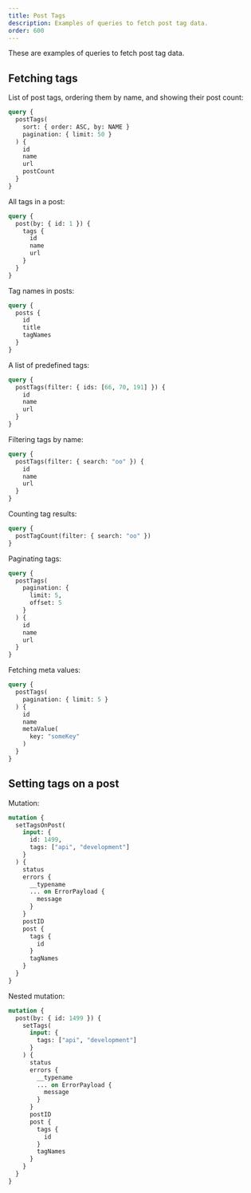 ```yaml
---
title: Post Tags
description: Examples of queries to fetch post tag data.
order: 600
---
```


These are examples of queries to fetch post tag data.

## Fetching tags

List of post tags, ordering them by name, and showing their post count:

```graphql
query {
  postTags(
    sort: { order: ASC, by: NAME }
    pagination: { limit: 50 }
  ) {
    id
    name
    url
    postCount
  }
}
```

All tags in a post:

```graphql
query {
  post(by: { id: 1 }) {
    tags {
      id
      name
      url
    }
  }
}
```

Tag names in posts:

```graphql
query {
  posts {
    id
    title
    tagNames
  }
}
```

A list of predefined tags:

```graphql
query {
  postTags(filter: { ids: [66, 70, 191] }) {
    id
    name
    url
  }
}
```

Filtering tags by name:

```graphql
query {
  postTags(filter: { search: "oo" }) {
    id
    name
    url
  }
}
```

Counting tag results:

```graphql
query {
  postTagCount(filter: { search: "oo" })
}
```

Paginating tags:

```graphql
query {
  postTags(
    pagination: {
      limit: 5,
      offset: 5
    }
  ) {
    id
    name
    url
  }
}
```

Fetching meta values:

```graphql
query {
  postTags(
    pagination: { limit: 5 }
  ) {
    id
    name
    metaValue(
      key: "someKey"
    )
  }
}
```

## Setting tags on a post

Mutation:

```graphql
mutation {
  setTagsOnPost(
    input: {
      id: 1499, 
      tags: ["api", "development"]
    }
  ) {
    status
    errors {
      __typename
      ... on ErrorPayload {
        message
      }
    }
    postID
    post {
      tags {
        id
      }
      tagNames
    }
  }
}
```

Nested mutation:

```graphql
mutation {
  post(by: { id: 1499 }) {
    setTags(
      input: {
        tags: ["api", "development"]
      }
    ) {
      status
      errors {
        __typename
        ... on ErrorPayload {
          message
        }
      }
      postID
      post {
        tags {
          id
        }
        tagNames
      }
    }
  }
}
```

